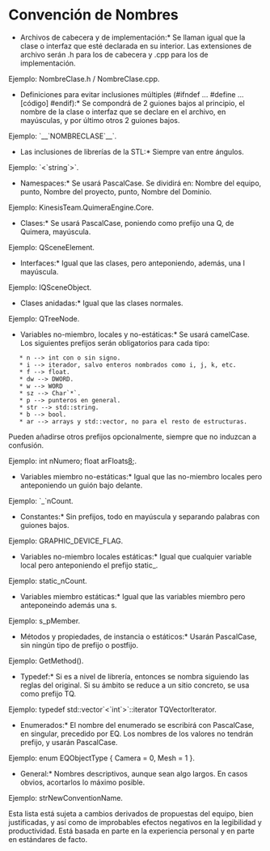 = Convención de Nombres =

*Archivos de cabecera y de implementación:* Se llaman igual que la clase o interfaz que esté declarada en su interior. Las extensiones de archivo serán .h para los de cabecera y .cpp para los de implementación.

Ejemplo: NombreClase.h / NombreClase.cpp.

*Definiciones para evitar inclusiones múltiples (#ifndef ... #define ... [código] #endif):* Se compondrá de 2 guiones bajos al principio, el nombre de la clase o interfaz que se declare en el archivo, en mayúsculas, y por último otros 2 guiones bajos.

Ejemplo: `__`NOMBRECLASE`__`.

*Las inclusiones de librerías de la STL:* Siempre van entre ángulos.

Ejemplo: `<`string`>`.

*Namespaces:* Se usará PascalCase. Se dividirá en: Nombre del equipo, punto, Nombre del proyecto, punto, Nombre del Dominio.

Ejemplo: KinesisTeam.QuimeraEngine.Core.

*Clases:* Se usará PascalCase, poniendo como prefijo una Q, de Quimera, mayúscula. 

Ejemplo: QSceneElement.

*Interfaces:* Igual que las clases, pero anteponiendo, además, una I mayúscula.

Ejemplo: IQSceneObject.

*Clases anidadas:* Igual que las clases normales.

Ejemplo: QTreeNode.

*Variables no-miembro, locales y no-estáticas:* Se usará camelCase. Los siguientes prefijos serán obligatorios para cada tipo:

    * n --> int con o sin signo.
    * i --> iterador, salvo enteros nombrados como i, j, k, etc.
    * f --> float.
    * dw --> DWORD.
    * w --> WORD
    * sz --> Char`*`.
    * p --> punteros en general.
    * str --> std::string.
    * b --> bool.
    * ar --> arrays y std::vector, no para el resto de estructuras.


Pueden añadirse otros prefijos opcionalmente, siempre que no induzcan a confusión.

Ejemplo: int nNumero; float arFloats[[ 8 ]];.

*Variables miembro no-estáticas:* Igual que las no-miembro locales pero anteponiendo un guión bajo delante.

Ejemplo: `_`nCount.

*Constantes:* Sin prefijos, todo en mayúscula y separando palabras con guiones bajos.

Ejemplo: GRAPHIC_DEVICE_FLAG.

*Variables no-miembro locales estáticas:* Igual que cualquier variable local pero anteponiendo el prefijo static_.

Ejemplo: static_nCount.

*Variables miembro estáticas:* Igual que las variables miembro pero anteponeindo además una s.

Ejemplo: s_pMember.

*Métodos y propiedades, de instancia o estáticos:* Usarán PascalCase, sin ningún tipo de prefijo o postfijo.

Ejemplo: GetMethod().

*Typedef:* Si es a nivel de librería, entonces se nombra siguiendo las reglas del original. Si su ámbito se reduce a un sitio concreto, se usa como prefijo TQ.

Ejemplo: typedef std::vector`<`int`>`::iterator TQVectorIterator.

*Enumerados:* El nombre del enumerado se escribirá con PascalCase, en singular, precedido por EQ. Los nombres de los valores no tendrán prefijo, y usarán PascalCase.

Ejemplo: enum EQObjectType { Camera = 0, Mesh = 1 }.

*General:* Nombres descriptivos, aunque sean algo largos. En casos obvios, acortarlos lo máximo posible.

Ejemplo: strNewConventionName.

Esta lista está sujeta a cambios derivados de propuestas del equipo, bien justificadas, y así como de improbables efectos negativos en la legibilidad y productividad. Está basada en parte en la experiencia personal y en parte en estándares de facto.